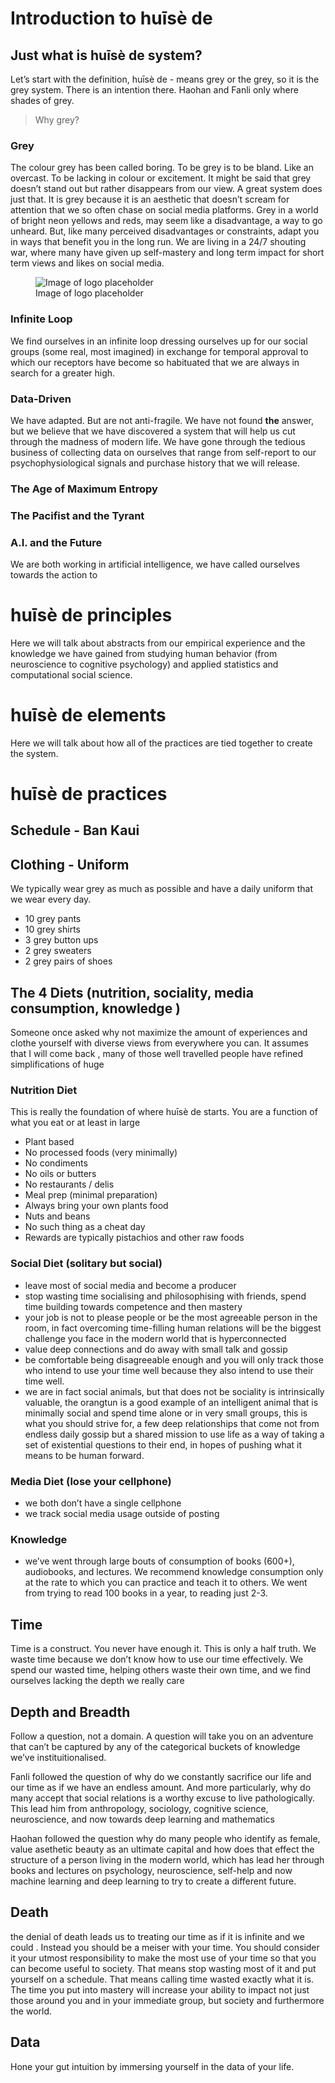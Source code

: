 # Introduction to huīsè de {#intro}

## Just what is huīsè de system?

Let's start with the definition, huīsè de - means grey or the grey, so it is the grey system. There is an intention there. Haohan and Fanli only where shades of grey. 


> Why grey?

### Grey
The colour grey has been called boring. To be grey is to be bland. Like an overcast. To be lacking in colour or excitement. It might be said that grey doesn't stand out but rather disappears from our view. A great system does just that. It is grey because it is an aesthetic that doesn't scream for attention that we so often chase on social media platforms. Grey in a world of bright neon yellows and reds, may seem like a disadvantage, a way to go unheard. But, like many perceived disadvantages or constraints, adapt you in ways that benefit you in the long run. We are living in a 24/7 shouting war, where many have given up self-mastery and long term impact for short term views and likes on social media. 

![Image of logo placeholder](artwork/grey.jpg)

### Infinite Loop
We find ourselves in an infinite loop dressing ourselves up for our social groups (some real, most imagined) in exchange for temporal approval to which our receptors have become so habituated that we are always in search for a greater high.


### Data-Driven
We have adapted. But are not anti-fragile. We have not found **the** answer, but we believe that we have discovered a system that will help us cut through the madness of modern life. We have gone through the tedious business of collecting data on ourselves that range from self-report to our psychophysiological signals and purchase history that we will release.
 

### The Age of Maximum Entropy


### The Pacifist and the Tyrant
### A.I. and the Future
We are both working in artificial intelligence, we have called ourselves towards the action to 

# huīsè de principles
Here we will talk about abstracts from our empirical experience and the knowledge we have gained from studying human behavior (from  neuroscience to cognitive psychology) and applied statistics and computational social science.

# huīsè de elements
Here we will talk about how all of the practices are tied together to create the system.

# huīsè de practices
## Schedule - Ban Kaui
## Clothing - Uniform
We typically wear grey as much as possible and have a daily uniform that we wear every day. 

- 10 grey pants
- 10 grey shirts
- 3 grey button ups
- 2 grey sweaters
- 2 grey pairs of shoes


## The 4 Diets (nutrition, sociality, media consumption, knowledge )
Someone once asked why not maximize the amount of experiences and clothe yourself with diverse views from everywhere you can. It assumes that I will come back , many of those well travelled people have refined simplifications of huge

### Nutrition Diet

This is really the foundation of where huīsè de starts. You are a function of what you eat or at least in large

- Plant based
- No processed foods (very minimally)
- No condiments
- No oils or butters
- No restaurants / delis
- Meal prep (minimal preparation)
- Always bring your own plants food 
- Nuts and beans
- No such thing as a cheat day
- Rewards are typically pistachios and other raw foods

### Social Diet (solitary but social)
- leave most of social media and become a producer
- stop wasting time socialising and philosophising with friends, spend time building towards competence and then mastery
- your job is not to please people or be the most agreeable person in the room, in fact overcoming time-filling human relations will be the biggest challenge you face in the modern world that is hyperconnected
- value deep connections and do away with small talk and gossip
- be comfortable being disagreeable enough and you will only track those who intend to use your time well because they also intend to use their time well.
- we are in fact social animals, but that does not be sociality is intrinsically valuable, the orangtun is a good example of an intelligent animal that is minimally social and spend time alone or in very small groups, this is what you should strive for, a few deep relationships that come not from endless daily gossip but a shared mission to use life as a way of taking a set of existential questions to their end, in hopes of pushing what it means to be human forward.  

### Media Diet (lose your cellphone)
- we both don't have a single cellphone
- we track social media usage outside of posting

### Knowledge
- we've went through large bouts of consumption of books (600+), audiobooks, and lectures. We recommend knowledge consumption only at the rate to which you can practice and teach it to others. We went from trying to read 100 books in a year, to reading just 2-3. 

## Time
Time is a construct. You never have enough it. This is only a half truth. We waste time because we don't know how to use our time effectively. We spend our wasted time, helping others waste their own time, and we find ourselves lacking the depth we really care 

## Depth and Breadth
Follow a question, not a domain. A question will take you on an adventure that can't be captured by any of the categorical buckets of knowledge we've instituitionalised. 

Fanli followed the question of why do we constantly sacrifice our life and our time as if we have an endless amount. And more particularly, why do many accept that social relations is a worthy excuse to live pathologically. This lead him from anthropology, sociology, cognitive science, neuroscience, and now towards deep learning  and mathematics

Haohan followed the question why do many people who identify as female, value asethetic beauty as an ultimate capital and how does that effect the structure of a person living in the modern world, which has lead her through books and lectures on psychology, neuroscience, self-help and now machine learning and deep learning to try to create a different future.


## Death
the denial of death leads us to treating our time as if it is infinite and we could . Instead you should be a meiser with your time. You should consider it your utmost responsibility to make the most use of your time so that you can become useful to society. That means stop wasting most of it and put yourself on a schedule. That means calling time wasted exactly what it is. The time you put into mastery will increase your ability to impact not just those around you and in your immediate group, but society and furthermore the world.

## Data
Hone your gut intuition by immersing yourself in the data of your life.


